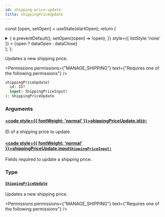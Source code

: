 ```yaml
---
id: shipping-price-update
title: shippingPriceUpdate
---
```






const [open, setOpen] = useState(startOpen);
return (
<details {...(open ? { open: true } : {})} className="details" style={{ border:'none', boxShadow:'none', background:'var(--ifm-background-color)' }}>
<summary
onClick={(e) => {
e.preventDefault();
setOpen((open) => !open);
}}
style={{ listStyle:'none' }} >
{open ? dataOpen : dataClose}
</summary>
{open && children}
</details>
);
};

Updates a new shipping price.


<Permissions permissions={"MANAGE_SHIPPING"} text={"Requires one of the following permissions"} />


```graphql
shippingPriceUpdate(
  id: ID!
  input: ShippingPriceInput!
): ShippingPriceUpdate
```

### Arguments

#### [<code style={{ fontWeight: 'normal' }}>shippingPriceUpdate.<b>id</b></code>](#)<Bullet />[`ID!`](../../../api-reference/miscellaneous/scalars/id.mdx) <Badge class="badge badge--secondary" text="non-null"/> <Badge class="badge badge--secondary" text="scalar"/> <Badge class="badge badge--secondary" text="miscellaneous"/>

ID of a shipping price to update.

#### [<code style={{ fontWeight: 'normal' }}>shippingPriceUpdate.<b>input</b></code>](#)<Bullet />[`ShippingPriceInput!`](../../../api-reference/shipping/inputs/shipping-price-input.mdx) <Badge class="badge badge--secondary" text="non-null"/> <Badge class="badge badge--secondary" text="input"/> <Badge class="badge badge--secondary" text="shipping"/>

Fields required to update a shipping price.

### Type

#### [`ShippingPriceUpdate`](../../../api-reference/shipping/objects/shipping-price-update.mdx) <Badge class="badge badge--secondary" text="object"/> <Badge class="badge badge--secondary" text="shipping"/>

Updates a new shipping price.


<Permissions permissions={"MANAGE_SHIPPING"} text={"Requires one of the following permissions"} />


